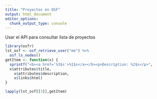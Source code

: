 ```yaml
---
title: "Proyectos en OSF"
output: html_document
editor_options: 
  chunk_output_type: console
---
```


Usar el API para consultar lista de proyectos
```r
library(osfr)
lst_osf <- osf_retrieve_user("me") %>%
  osf_ls_nodes()
getItem <- function(x) {
  sprintf("<b><a href='%3$s'>%1$s</a></b><p>Description: %2$s</p>",
  x$attributes$title,
    x$attributes$description,
    x$links$html)
}
```

```r
lapply(lst_osf[[3]],getItem)
```

